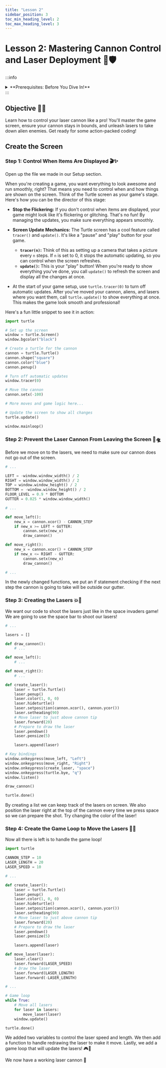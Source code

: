 ```yaml
---
title: "Lesson 2"
sidebar_position: 3
toc_min_heading_level: 2
toc_max_heading_level: 3
---
```



# Lesson 2: Mastering Cannon Control and Laser Deployment 🚀🛡️

:::info
<details style={{border:'none'}}>
    <summary>**Prerequisites: Before You Dive In!**</summary>

**Functions and Parameters**

Before we dive deeper into using more Turtle functions, let's talk about what a function is. 

A **function** is like a little machine in your program. You give it some information, it does something with that information, and then it might give something back. For example, in a game, you might have a function that calculates the score each time a player scores points. 

**Parameters** are the bits of information you give to the function. Think of them as ingredients in a recipe. Just like you might need eggs, flour, and sugar to make a cake, a function needs parameters to do its job.

Here's a simple example: 

Imagine you have a function in Turtle that draws a square. The parameter might be the size of the sides of the square. You tell the function how long each side should be, and it uses that information to draw the square for you.

Functions help you reuse code without having to write it over and over again. You can write the function once, and then use it many times with different parameters to do similar tasks. This makes your code cleaner, easier to read, and easier to manage.

</details>
:::

## Objective 🧐🗿

Learn how to control your laser cannon like a pro! You'll master the game screen, ensure your cannon stays in bounds, and unleash lasers to take down alien enemies. Get ready for some action-packed coding!

## Create the Screen

### Step 1: Control When Items Are Displayed 🎬✨
Open up the file we made in our Setup section.

When you're creating a game, you want everything to look awesome and run smoothly, right? That means you need to control when and how things are shown on the screen. Think of the Turtle screen as your game's stage. Here's how you can be the director of this stage:

- **Stop the Flickering:** If you don't control when items are displayed, your game might look like it's flickering or glitching. That's no fun! By managing the updates, you make sure everything appears smoothly.

- **Screen Update Mechanics:** The Turtle screen has a cool feature called `tracer()` and `update()`. It's like a "pause" and "play" button for your game.
  - **`tracer(n)`:** Think of this as setting up a camera that takes a picture every `n` steps. If `n` is set to 0, it stops the automatic updating, so you can control when the screen refreshes.
  - **`update()`:** This is your "play" button! When you're ready to show everything you've done, you call `update()` to refresh the screen and display all the changes at once.

- At the start of your game setup, use `turtle.tracer(0)` to turn off automatic updates. After you've moved your cannon, aliens, and lasers where you want them, call `turtle.update()` to show everything at once. This makes the game look smooth and professional!

Here's a fun little snippet to see it in action:

```python
import turtle

# Set up the screen
window = turtle.Screen()
window.bgcolor("black")

# Create a turtle for the cannon
cannon = turtle.Turtle()
cannon.shape("square")
cannon.color("blue")
cannon.penup()

# Turn off automatic updates
window.tracer(0)

# Move the cannon
cannon.setx(-100)

# More moves and game logic here...

# Update the screen to show all changes
turtle.update()

window.mainloop()
```

### Step 2: Prevent the Laser Cannon From Leaving the Screen 🚫🛸

Before we move on to the lasers, we need to make sure our cannon does not go out of the screen.

```python
# ...

LEFT = -window.window_width() / 2
RIGHT = window.window_width() / 2
TOP = window.window_height() / 2
BOTTOM = -window.window_height() / 2
FLOOR_LEVEL = 0.9 * BOTTOM
GUTTER = 0.025 * window.window_width()

# ...

def move_left():
    new_x = cannon.xcor() - CANNON_STEP
    if new_x >= LEFT + GUTTER:
        cannon.setx(new_x)
        draw_cannon()

def move_right():
    new_x = cannon.xcor() + CANNON_STEP
    if new_x <= RIGHT - GUTTER:
        cannon.setx(new_x)
        draw_cannon()

# ...
```

In the newly changed functions, we put an if statement checking if the next step the cannon is going to take will be outside our gutter.

### Step 3: Creating the Lasers 💥🔫

We want our code to shoot the lasers just like in the space invaders game! We are going to use the space bar to shoot our lasers!

```python
# ...

lasers = []

def draw_cannon():
    # ...

def move_left():
    # ...

def move_right():
    # ...

def create_laser():
    laser = turtle.Turtle()
    laser.penup()
    laser.color(1, 0, 0)
    laser.hideturtle()
    laser.setposition(cannon.xcor(), cannon.ycor())
    laser.setheading(90)
    # Move laser to just above cannon tip
    laser.forward(20)
    # Prepare to draw the laser
    laser.pendown()
    laser.pensize(5)

    lasers.append(laser)

# Key bindings
window.onkeypress(move_left, "Left")
window.onkeypress(move_right, "Right")
window.onkeypress(create_laser, "space")
window.onkeypress(turtle.bye, "q")
window.listen()

draw_cannon()

turtle.done()
```

By creating a list we can keep track of the lasers on screen. We also position the laser right at the top of the cannon every time we press space so we can prepare the shot. Try changing the color of the laser!

### Step 4: Create the Game Loop to Move the Lasers 🔄🚀

Now all there is left is to handle the game loop!

```python
import turtle

CANNON_STEP = 10
LASER_LENGTH = 20
LASER_SPEED = 10

# ...

def create_laser():
    laser = turtle.Turtle()
    laser.penup()
    laser.color(1, 0, 0)
    laser.hideturtle()
    laser.setposition(cannon.xcor(), cannon.ycor())
    laser.setheading(90)
    # Move laser to just above cannon tip
    laser.forward(20)
    # Prepare to draw the laser
    laser.pendown()
    laser.pensize(5)

    lasers.append(laser)

def move_laser(laser):
    laser.clear()
    laser.forward(LASER_SPEED)
    # Draw the laser
    laser.forward(LASER_LENGTH)
    laser.forward(-LASER_LENGTH)

# ...

# Game loop
while True:
    # Move all lasers
    for laser in lasers:
        move_laser(laser)
    window.update()

turtle.done()
```

We added two variables to control the laser speed and length. We then add a function to handle redrawing the laser to make it move. Lastly, we add a game loop that will update the lasers! 🎮🌟

We now have a working laser cannon 🎉
<br />